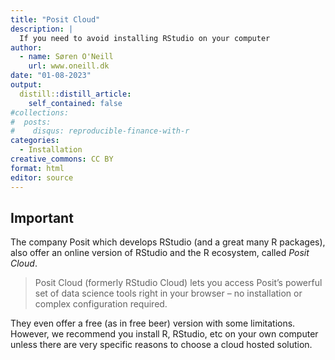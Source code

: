 ```yaml
---
title: "Posit Cloud"
description: |
  If you need to avoid installing RStudio on your computer
author:
  - name: Søren O'Neill
    url: www.oneill.dk
date: "01-08-2023"
output:
  distill::distill_article:
    self_contained: false
#collections:
#  posts:
#    disqus: reproducible-finance-with-r
categories:
  - Installation
creative_commons: CC BY
format: html
editor: source
---
```


::: callout-important
## Important

The company Posit which develops RStudio (and a great many R packages), also offer an online version of RStudio and the R ecosystem, called _Posit Cloud_.

> Posit Cloud (formerly RStudio Cloud) lets you access Posit’s powerful set of data science tools right in your browser – no installation or complex configuration required.

They even offer a free (as in free beer) version with some limitations. However, we recommend you install R, RStudio, etc on your own computer unless there are very specific reasons to choose a cloud hosted solution.

:::

<script src="https://giscus.app/client.js"
        data-repo="sorenoneill/r4phd"
        data-repo-id="R_kgDOJ9etDQ"
        data-category="Announcements"
        data-category-id="DIC_kwDOJ9etDc4CYApF"
        data-mapping="pathname"
        data-strict="0"
        data-reactions-enabled="0"
        data-emit-metadata="0"
        data-input-position="bottom"
        data-theme="cobalt"
        data-lang="en"
        crossorigin="anonymous"
        async>
</script>
